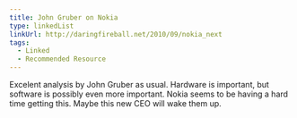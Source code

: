 ```yaml
---
title: John Gruber on Nokia
type: linkedList
linkUrl: http://daringfireball.net/2010/09/nokia_next
tags:
  - Linked
  - Recommended Resource
---
```


Excelent analysis by John Gruber as usual. Hardware is important, but software is possibly even more important. Nokia seems to be having a hard time getting this. Maybe this new CEO will wake them up.
